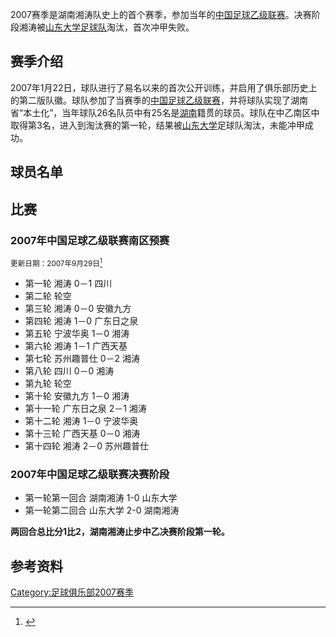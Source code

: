 {{Infobox football club season
  | club               = [[湖南湘濤足球俱樂部|湖南湘濤足球俱樂部]]
  | season             = <!-- 注释出：[[File:HunanXiangtaoBillowsFC.png|100px]] --><br>2007
  | chairman           = {{flagicon|CHN}} [[熊倪|熊倪]]
  | manager            = {{flagicon|CHN}} [[黄成_(足球运动员)|黄成]]
  | league             = [[2007年中国足球乙级联赛|中乙联赛]]
  | league result      = 中乙决赛第一轮
  | league topscorer   = 
  | season topscorer   = 
  | highest attendance = 
  | lowest attendance  = 
  | average attendance = 
  |  pattern_la1=_whiteshoulders|pattern_b1=_whitearc|pattern_ra1=_whiteshoulders
  |  leftarm1=FF0000|body1=FF0000|rightarm1=FF0000|shorts1=FF0000|socks1=FF0000
  |  pattern_la2=_whiteshoulders|pattern_b2=_whitearc|pattern_ra2=_whiteshoulders
  |  leftarm2=0000FF|body2=0000FF|rightarm2=0000FF|shorts2=0000FF|socks2=0000FF
  | prevseason         = 
  | nextseason         = [[湖南湘涛足球俱乐部2008赛季|2008]]
}}

2007赛季是湖南湘涛队史上的首个赛季，参加当年的[[中国足球乙级联赛|中国足球乙级联赛]]。决赛阶段湘涛被[[山东大学|山东大学足球队]]淘汰，首次冲甲失败。

== 赛季介绍 ==

2007年1月22日，球队进行了易名以来的首次公开训练，并启用了俱乐部历史上的第二版队徽。球队参加了当赛季的[[中国足球乙级联赛|中国足球乙级联赛]]，并将球队实现了湖南省“本土化”，当年球队26名队员中有25名是[[湖南|湖南]]籍贯的球员。球队在中乙南区中取得第3名，进入到淘汰赛的第一轮，结果被[[山东大学|山东大学]]足球队淘汰，未能冲甲成功。

==球员名单==

{{Fs start}}
{{Fs player|no=1|nat=China|name=[[夏仁|夏仁]]|pos=GK}}
{{Fs player|no=3|nat=China|name=[[杨立明|杨立明]]|pos=}}
{{Fs player|no=4|nat=China|name=[[唐宇轩|唐宇轩]]|pos=}}
{{Fs player|no=5|nat=China|name=[[杨罡|杨罡]]|pos=}}
{{Fs player|no=6|nat=China|name=[[赵威|赵威]]|pos=}}
{{Fs player|no=7|nat=China|name=[[侯敬夫|侯敬夫]]|pos=}}
{{Fs player|no=8|nat=China|name=[[涂权新|涂权新]]|pos=}}
{{Fs player|no=9|nat=China|name=[[唐杰|唐杰]]|pos=}}
{{Fs player|no=10|nat=China|name=[[王琛|王琛]]|pos=}}
{{Fs player|no=11|nat=China|name=[[周文杰|周文杰]]|pos=}}
{{Fs player|no=12|nat=China|name=[[陈真|陈真]]|pos=}}
{{Fs player|no=13|nat=China|name=[[王庆|王庆]]|pos=}}
{{Fs mid}}
{{Fs player|no=14|nat=China|name=[[余志武|余志武]]|pos=}}
{{Fs player|no=15|nat=China|name=[[刘家庆|刘家庆]]|pos=}}
{{Fs player|no=16|nat=China|name=[[王康|王康]]|pos=}}
{{Fs player|no=17|nat=China|name=[[李金鑫|李金鑫]]|pos=}}
{{Fs player|no=18|nat=China|name=[[王凌波|王凌波]]|pos=}}
{{Fs player|no=19|nat=China|name=[[余泽民|余泽民]]|pos=}}
{{Fs player|no=20|nat=China|name=[[许译|许译]]|pos=}}
{{Fs player|no=21|nat=China|name=[[陈杰|陈杰]]|pos=}}
{{Fs player|no=22|nat=China|name=[[丁方|丁方]]|pos=}}
{{Fs player|no=35|nat=China|name=[[李实|李实]]||pos=GK}}
{{Fs end}}

== 比赛 ==

=== 2007年中国足球乙级联赛南区预赛 ===

<small>更新日期：2007年9月29日<ref name="2007年中乙联赛湖南湘涛队南区战绩">{{cite web|url=http://zuqiuziliao.cn/china/2007c_south.htm/|title=湖南湘军足球俱乐部|deadurl=yes|archiveurl=https://web.archive.org/web/20110905202156/http://zuqiuziliao.cn/china/2007c_south.htm|archivedate=2011-09-05}}</ref></small>

* 第一轮 湘涛 0－1 四川 
* 第二轮 轮空
* 第三轮 湘涛 0－0 安徽九方
* 第四轮 湘涛 1－0 广东日之泉
* 第五轮 宁波华奥 1－0 湘涛 
* 第六轮 湘涛 1－1 广西天基 
* 第七轮 苏州趣普仕 0－2 湘涛 
* 第八轮 四川 0－0 湘涛 
* 第九轮 轮空
* 第十轮 安徽九方 1－0 湘涛 
* 第十一轮 广东日之泉 2－1 湘涛 
* 第十二轮 湘涛 1－0 宁波华奥 
* 第十三轮 广西天基 0－0 湘涛 
* 第十四轮 湘涛 2－0 苏州趣普仕

=== 2007年中国足球乙级联赛决赛阶段 ===

* 第一轮第一回合 湖南湘涛 1-0 山东大学
* 第一轮第二回合 山东大学 2-0 湖南湘涛

'''两回合总比分1比2，湖南湘涛止步中乙决赛阶段第一轮。'''

== 参考资料 ==
{{reflist}}

{{fb start}}
{{湖南湘涛足球俱乐部}}
{{fb end}}

[[Category:足球俱乐部2007赛季|Category:足球俱乐部2007赛季]]
